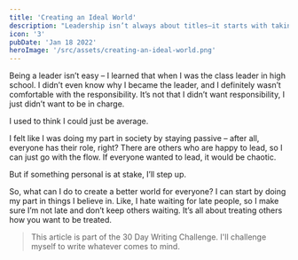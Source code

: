 ```yaml
---
title: 'Creating an Ideal World'
description: "Leadership isn’t always about titles—it starts with taking responsibility for what you believe in. Here's a reflection on stepping up, even when it’s uncomfortable."
icon: '3'
pubDate: 'Jan 18 2022'
heroImage: '/src/assets/creating-an-ideal-world.png'
---
```


Being a leader isn’t easy – I learned that when I was the class leader in high school. I didn’t even know why I became the leader, and I definitely wasn’t comfortable with the responsibility. It’s not that I didn’t want responsibility, I just didn’t want to be in charge.

I used to think I could just be average.

I felt like I was doing my part in society by staying passive – after all, everyone has their role, right? There are others who are happy to lead, so I can just go with the flow. If everyone wanted to lead, it would be chaotic.

But if something personal is at stake, I’ll step up.

So, what can I do to create a better world for everyone? I can start by doing my part in things I believe in. Like, I hate waiting for late people, so I make sure I’m not late and don’t keep others waiting. It’s all about treating others how you want to be treated.

> This article is part of the 30 Day Writing Challenge. I'll challenge myself to write whatever comes to mind.
